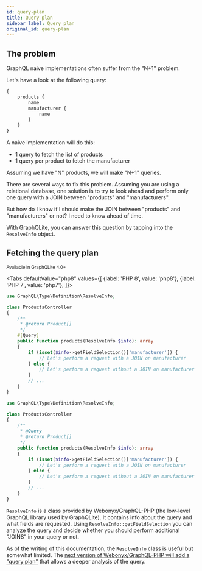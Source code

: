 ```yaml
---
id: query-plan
title: Query plan
sidebar_label: Query plan
original_id: query-plan
---
```



## The problem

GraphQL naive implementations often suffer from the "N+1" problem.

Let's have a look at the following query:

```graphql
{
    products {
        name
        manufacturer {
            name
        }
    }
}
```

A naive implementation will do this:

- 1 query to fetch the list of products
- 1 query per product to fetch the manufacturer

Assuming we have "N" products, we will make "N+1" queries.

There are several ways to fix this problem. Assuming you are using a relational database, one solution is to try to look
ahead and perform only one query with a JOIN between "products" and "manufacturers".

But how do I know if I should make the JOIN between "products" and "manufacturers" or not? I need to know ahead
of time.

With GraphQLite, you can answer this question by tapping into the `ResolveInfo` object.

## Fetching the query plan

<small>Available in GraphQLite 4.0+</small>

<Tabs
  defaultValue="php8"
  values={[
    {label: 'PHP 8', value: 'php8'},
    {label: 'PHP 7', value: 'php7'},
  ]}>
  <TabItem value="php8">

```php
use GraphQL\Type\Definition\ResolveInfo;

class ProductsController
{
    /**
     * @return Product[]
     */
    #[Query]
    public function products(ResolveInfo $info): array
    {
        if (isset($info->getFieldSelection()['manufacturer']) {
            // Let's perform a request with a JOIN on manufacturer
        } else {
            // Let's perform a request without a JOIN on manufacturer
        }
        // ...
    }
}
```

  </TabItem>
  <TabItem value="php7">

```php
use GraphQL\Type\Definition\ResolveInfo;

class ProductsController
{
    /**
     * @Query
     * @return Product[]
     */
    public function products(ResolveInfo $info): array
    {
        if (isset($info->getFieldSelection()['manufacturer']) {
            // Let's perform a request with a JOIN on manufacturer
        } else {
            // Let's perform a request without a JOIN on manufacturer
        }
        // ...
    }
}
```

  </TabItem>
</Tabs>


`ResolveInfo` is a class provided by Webonyx/GraphQL-PHP (the low-level GraphQL library used by GraphQLite).
It contains info about the query and what fields are requested. Using `ResolveInfo::getFieldSelection` you can analyze the query
and decide whether you should perform additional "JOINS" in your query or not.

<div class="alert alert--info">As of the writing of this documentation, the <code>ResolveInfo</code> class is useful but somewhat limited.
The <a href="https://github.com/webonyx/graphql-php/pull/436">next version of Webonyx/GraphQL-PHP will add a "query plan"</a>
that allows a deeper analysis of the query.</div>
